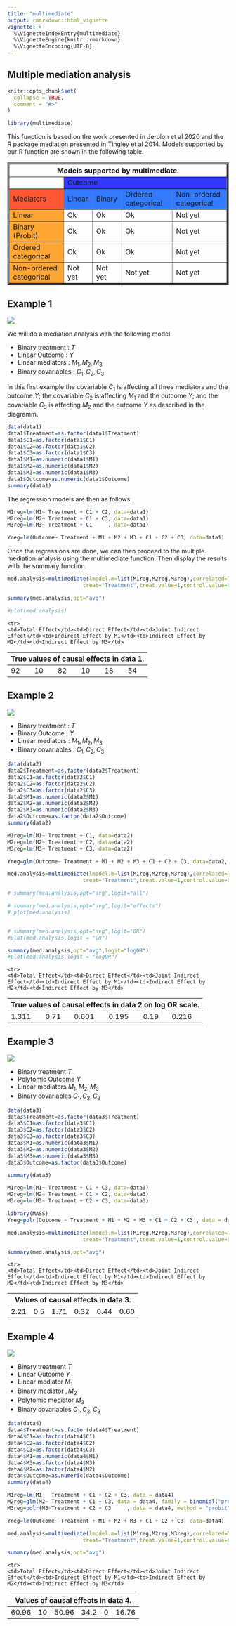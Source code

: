 ```yaml
---
title: "multimediate"
output: rmarkdown::html_vignette
vignette: >
  %\VignetteIndexEntry{multimediate}
  %\VignetteEngine{knitr::rmarkdown}
  %\VignetteEncoding{UTF-8}
---
```

## Multiple mediation analysis 
```r
knitr::opts_chunk$set(
  collapse = TRUE,
  comment = "#>"
)
```

```r
library(multimediate)
```
This function is based on the work presented in Jerolon et al 2020 and the R package mediation presented in Tingley et al 2014. Models supported by our R function are shown in the following table.

<table border="4" width="100%">
<thead>
        <tr>
            <th colspan="5">Models supported by multimediate.</th>
        </tr>
    </thead>
  <tr>
    <td>&nbsp;</td>
    <td colspan="5" bgcolor="#333AFF">Outcome</td></tr>
  <tr>
    <td bgcolor="#FF5733">Mediators </td><td bgcolor="#337AFF">Linear</td><td bgcolor="#337AFF">Binary</td><td bgcolor="#337AFF">Ordered categorical</td><td bgcolor="#337AFF">Non-ordered categorical</td></tr>
  <tr>
    <td bgcolor="#FFA533">Linear </td><td>Ok</td><td>Ok</td><td>Ok</td><td>Not yet</td>
  </tr>
  <tr>
    <td bgcolor="#FFA533">Binary (Probit)</td><td>Ok</td><td>Ok</td><td>Ok</td><td>Not yet</td>
  </tr>
  <tr>
    <td bgcolor="#FFA533">Ordered categorical</td><td>Ok</td><td>Ok</td><td>Ok</td><td>Not yet</td>
  </tr>
  <tr>
    <td bgcolor="#FFA533">Non-ordered categorical</td><td>Not yet</td><td>Not yet</td><td>Not yet</td><td>Not yet</td>
  </tr>
</table>

 
## Example 1

<img src="data1.png">

We will do a mediation analysis with the following model.

- Binary treatment : $T$
- Linear Outcome : $Y$
- Linear mediators : $M_1,M_2,M_3$ 
- Binary covariables : $C_1,C_2,C_3$ 

In this first example the covariable $C_1$ is affecting all three mediators and the outcome $Y$; the covariable $C_2$ is affecting $M_1$ and the outcome $Y$; and the covariable $C_3$ is affecting $M_2$ and the outcome $Y$ as described in the diagramm.



```r
data(data1)
data1$Treatment=as.factor(data1$Treatment)
data1$C1=as.factor(data1$C1)
data1$C2=as.factor(data1$C2)
data1$C3=as.factor(data1$C3)
data1$M1=as.numeric(data1$M1)
data1$M2=as.numeric(data1$M2)
data1$M3=as.numeric(data1$M3)
data1$Outcome=as.numeric(data1$Outcome)
summary(data1)
```

The regression models are then as follows. 

```r
M1reg=lm(M1~ Treatment + C1 + C2, data=data1)
M2reg=lm(M2~ Treatment + C1 + C3, data=data1)
M3reg=lm(M3~ Treatment + C1     , data=data1)

Yreg=lm(Outcome~ Treatment + M1 + M2 + M3 + C1 + C2 + C3, data=data1)
```

Once the regressions are done, we can then proceed to the multiple mediation analysis using the multimediate function. Then display the results with the summary function.

```r
med.analysis=multimediate(lmodel.m=list(M1reg,M2reg,M3reg),correlated=TRUE,model.y=Yreg,
                        treat="Treatment",treat.value=1,control.value=0,J=1000,conf.level=0.95)

summary(med.analysis,opt="avg")

#plot(med.analysis)
```


<table>
<thead>
        <tr>
            <th colspan="6">True values of causal effects in data 1.</th>
        </tr>
    </thead>
    <tr>
    <td>Total Effect</td><td>Direct Effect</td><td>Joint Indirect Effect</td><td>Indirect Effect by M1</td><td>Indirect Effect by M2</td><td>Indirect Effect by M3</td>
  </tr>
  <tr>
    <td>92</td><td>10</td><td>82</td><td>10</td><td>18</td><td>54</td>
  </tr>
</table>

## Example 2 
<img src="data2.png">

- Binary treatment : $T$
- Binary Outcome : $Y$
- Linear mediators : $M_1,M_2,M_3$ 
- Binary covariables : $C_1,C_2,C_3$ 



```r
data(data2)
data2$Treatment=as.factor(data2$Treatment)
data2$C1=as.factor(data2$C1)
data2$C2=as.factor(data2$C2)
data2$C3=as.factor(data2$C3)
data2$M1=as.numeric(data2$M1)
data2$M2=as.numeric(data2$M2)
data2$M3=as.numeric(data2$M3)
data2$Outcome=as.factor(data2$Outcome)
summary(data2)
```


```r
M1reg=lm(M1~ Treatment + C1, data=data2)
M2reg=lm(M2~ Treatment + C2, data=data2)
M3reg=lm(M3~ Treatment + C3, data=data2)

Yreg=glm(Outcome~ Treatment + M1 + M2 + M3 + C1 + C2 + C3, data=data2, family = binomial("logit"))
```



```r
med.analysis=multimediate(lmodel.m=list(M1reg,M2reg,M3reg),correlated=TRUE,model.y=Yreg,
                        treat="Treatment",treat.value=1,control.value=0,J=1000,conf.level=0.95)

# summary(med.analysis,opt="avg",logit="all")

# summary(med.analysis,opt="avg",logit="effects")
# plot(med.analysis)


# summary(med.analysis,opt="avg",logit="OR")
#plot(med.analysis,logit = "OR")

summary(med.analysis,opt="avg",logit="logOR")
#plot(med.analysis,logit = "logOR")

```


<table>
<thead>
        <tr>
            <th colspan="6">True values of causal effects in data 2 on log OR scale.</th>
        </tr>
    </thead>
    <tr>
    <td>Total Effect</td><td>Direct Effect</td><td>Joint Indirect Effect</td><td>Indirect Effect by M1</td><td>Indirect Effect by M2</td><td>Indirect Effect by M3</td>
  </tr>
  <tr>
    <td>1.311</td><td>0.71</td><td>0.601</td><td>0.195</td><td>0.19</td><td>0.216</td>
  </tr>
</table>

## Example 3

<img src="data3.png">

- Binary treatment $T$
- Polytomic Outcome $Y$
- Linear mediators $M_1,M_2,M_3$ 
- Binary covariables $C_1,C_2,C_3$ 


```r
data(data3)
data3$Treatment=as.factor(data3$Treatment)
data3$C1=as.factor(data3$C1)
data3$C2=as.factor(data3$C2)
data3$C3=as.factor(data3$C3)
data3$M1=as.numeric(data3$M1)
data3$M2=as.numeric(data3$M2)
data3$M3=as.numeric(data3$M3)
data3$Outcome=as.factor(data3$Outcome)

summary(data3)
```

```r
M1reg=lm(M1~ Treatment + C1 + C3, data=data3)
M2reg=lm(M2~ Treatment + C1 + C2, data=data3)
M3reg=lm(M3~ Treatment + C2 + C3, data=data3)

library(MASS)
Yreg=polr(Outcome ~ Treatment + M1 + M2 + M3 + C1 + C2 + C3 , data = data3, method = "probit")

```



```r
med.analysis=multimediate(lmodel.m=list(M1reg,M2reg,M3reg),correlated=TRUE,model.y=Yreg,
                        treat="Treatment",treat.value=1,control.value=0,J=100,conf.level=0.95)

summary(med.analysis,opt="avg")
```


<table>
<thead>
        <tr>
            <th colspan="6">Values of causal effects in data 3.</th>
        </tr>
    </thead>
    <tr>
    <td>Total Effect</td><td>Direct Effect</td><td>Joint Indirect Effect</td><td>Indirect Effect by M1</td><td>Indirect Effect by M2</td><td>Indirect Effect by M3</td>
  </tr>
  <tr>
    <td>2.21</td><td>0.5</td><td>1.71</td><td>0.32</td><td>0.44</td><td>0.60</td>
  </tr>
</table>

## Example 4
<img src="data4.png">

- Binary treatment $T$
- Linear Outcome $Y$
- Linear mediator $M_1$
- Binary mediator $,M_2$
- Polytomic mediator $M_3$ 
- Binary covariables $C_1,C_2,C_3$ 




```r
data(data4)
data4$Treatment=as.factor(data4$Treatment)
data4$C1=as.factor(data4$C1)
data4$C2=as.factor(data4$C2)
data4$C3=as.factor(data4$C3)
data4$M1=as.numeric(data4$M1)
data4$M3=as.factor(data4$M3)
data4$M2=as.factor(data4$M2)
data4$Outcome=as.numeric(data4$Outcome)
summary(data4)
```

```r
M1reg=lm(M1~  Treatment + C1 + C2 + C3, data = data4)
M2reg=glm(M2~ Treatment + C1 + C3, data = data4, family = binomial("probit"))
M3reg=polr(M3~Treatment + C2 + C3     , data = data4, method = "probit")

Yreg=lm(Outcome~ Treatment + M1 + M2 + M3 + C1 + C2 + C3, data=data4)
```



```r
med.analysis=multimediate(lmodel.m=list(M1reg,M2reg,M3reg),correlated=TRUE,model.y=Yreg,
                        treat="Treatment",treat.value=1,control.value=0,J=1000,conf.level=0.95)

summary(med.analysis,opt="avg")
```


<table>
<thead>
        <tr>
            <th colspan="6">Values of causal effects in data 4.</th>
        </tr>
    </thead>
    <tr>
    <td>Total Effect</td><td>Direct Effect</td><td>Joint Indirect Effect</td><td>Indirect Effect by M1</td><td>Indirect Effect by M2</td><td>Indirect Effect by M3</td>
  </tr>
  <tr>
    <td>60.96</td><td>10</td><td>50.96</td><td>34.2</td><td>0</td><td>16.76</td>
  </tr>
</table>
